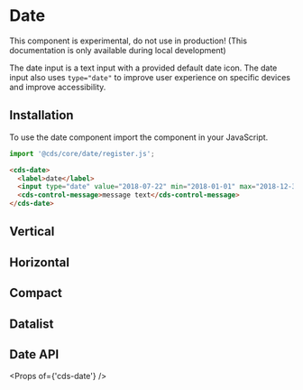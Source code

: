 
<Meta title="Forms (Preview)/Date (Internal)/Getting Started" />

# Date

<cds-alert-group status="danger" cds-layout="m-b:lg">
  <cds-alert>
    This component is experimental, do not use in production! (This documentation is only available during local
    development)
  </cds-alert>
</cds-alert-group>

The date input is a text input with a provided default date icon. The date
input also uses `type="date"` to improve user experience on specific devices
and improve accessibility.

## Installation

To use the date component import the component in your JavaScript.

```typescript
import '@cds/core/date/register.js';
```

```html
<cds-date>
  <label>date</label>
  <input type="date" value="2018-07-22" min="2018-01-01" max="2018-12-31" />
  <cds-control-message>message text</cds-control-message>
</cds-date>
```

<Preview>
  <Story id="forms-preview-date-internal-stories--date" />
</Preview>

## Vertical

<Preview>
  <Story id="forms-preview-date-internal-stories--vertical" />
</Preview>

## Horizontal

<Preview>
  <Story id="forms-preview-date-internal-stories--horizontal" />
</Preview>

## Compact

<Preview>
  <Story id="forms-preview-date-internal-stories--compact" />
</Preview>

## Datalist

<Preview>
  <Story id="forms-preview-date-internal-stories--datalist" />
</Preview>

## Date API

<Props of={'cds-date'} />
